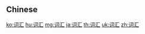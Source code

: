 {{also|詞彙|詞匯}}
==Chinese==
{{zh-see|詞彙}}

[[ko:词汇]]
[[hu:词汇]]
[[mg:词汇]]
[[ja:词汇]]
[[th:词汇]]
[[uk:词汇]]
[[zh:词汇]]